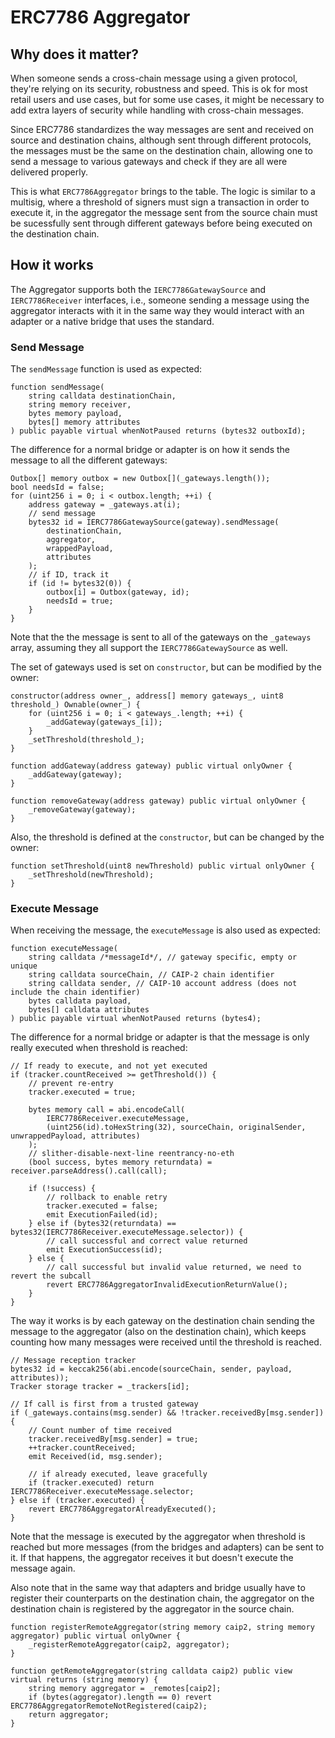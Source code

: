 # ERC7786 Aggregator

## Why does it matter?

When someone sends a cross-chain message using a given protocol, they're relying on its security, robustness and speed. This is ok for most retail users and use cases, but for some use cases, it might be necessary to add extra layers of security while handling with cross-chain messages.

Since ERC7786 standardizes the way messages are sent and received on source and destination chains, although sent through different protocols, the messages must be the same on the destination chain, allowing one to send a message to various gateways and check if they are all were delivered properly.

This is what `ERC7786Aggregator` brings to the table. The logic is similar to a multisig, where a threshold of signers must sign a transaction in order to execute it, in the aggregator the message sent from the source chain must be sucessfully sent through different gateways before being executed on the destination chain.

## How it works

The Aggregator supports both the `IERC7786GatewaySource` and `IERC7786Receiver` interfaces, i.e., someone sending a message using the aggregator interacts with it in the same way they would interact with an adapter or a native bridge that uses the standard.

### Send Message
The `sendMessage` function is used as expected:
```solidity
function sendMessage(
    string calldata destinationChain,
    string memory receiver,
    bytes memory payload,
    bytes[] memory attributes
) public payable virtual whenNotPaused returns (bytes32 outboxId);
```

The difference for a normal bridge or adapter is on how it sends the message to all the different gateways:

```solidity
Outbox[] memory outbox = new Outbox[](_gateways.length());
bool needsId = false;
for (uint256 i = 0; i < outbox.length; ++i) {
    address gateway = _gateways.at(i);
    // send message
    bytes32 id = IERC7786GatewaySource(gateway).sendMessage(
        destinationChain,
        aggregator,
        wrappedPayload,
        attributes
    );
    // if ID, track it
    if (id != bytes32(0)) {
        outbox[i] = Outbox(gateway, id);
        needsId = true;
    }
}
```

Note that the the message is sent to all of the gateways on the `_gateways` array, assuming they all support the `IERC7786GatewaySource` as well.

The set of gateways used is set on `constructor`, but can be modified by the owner:

```solidity
constructor(address owner_, address[] memory gateways_, uint8 threshold_) Ownable(owner_) {
    for (uint256 i = 0; i < gateways_.length; ++i) {
        _addGateway(gateways_[i]);
    }
    _setThreshold(threshold_);
}

function addGateway(address gateway) public virtual onlyOwner {
    _addGateway(gateway);
}

function removeGateway(address gateway) public virtual onlyOwner {
    _removeGateway(gateway);
}
```

Also, the threshold is defined at the `constructor`, but can be changed by the owner:

```solidity
function setThreshold(uint8 newThreshold) public virtual onlyOwner {
    _setThreshold(newThreshold);
}
```


### Execute Message

When receiving the message, the `executeMessage` is also used as expected:

```solidity
function executeMessage(
    string calldata /*messageId*/, // gateway specific, empty or unique
    string calldata sourceChain, // CAIP-2 chain identifier
    string calldata sender, // CAIP-10 account address (does not include the chain identifier)
    bytes calldata payload,
    bytes[] calldata attributes
) public payable virtual whenNotPaused returns (bytes4);
```

The difference for a normal bridge or adapter is that the message is only really executed when threshold is reached:

```solidity
// If ready to execute, and not yet executed
if (tracker.countReceived >= getThreshold()) {
    // prevent re-entry
    tracker.executed = true;

    bytes memory call = abi.encodeCall(
        IERC7786Receiver.executeMessage,
        (uint256(id).toHexString(32), sourceChain, originalSender, unwrappedPayload, attributes)
    );
    // slither-disable-next-line reentrancy-no-eth
    (bool success, bytes memory returndata) = receiver.parseAddress().call(call);

    if (!success) {
        // rollback to enable retry
        tracker.executed = false;
        emit ExecutionFailed(id);
    } else if (bytes32(returndata) == bytes32(IERC7786Receiver.executeMessage.selector)) {
        // call successful and correct value returned
        emit ExecutionSuccess(id);
    } else {
        // call successful but invalid value returned, we need to revert the subcall
        revert ERC7786AggregatorInvalidExecutionReturnValue();
    }
}
```

The way it works is by each gateway on the destination chain sending the message to the aggregator (also on the destination chain), which keeps counting how many messages were received until the threshold is reached.

```solidity
// Message reception tracker
bytes32 id = keccak256(abi.encode(sourceChain, sender, payload, attributes));
Tracker storage tracker = _trackers[id];

// If call is first from a trusted gateway
if (_gateways.contains(msg.sender) && !tracker.receivedBy[msg.sender]) {
    // Count number of time received
    tracker.receivedBy[msg.sender] = true;
    ++tracker.countReceived;
    emit Received(id, msg.sender);

    // if already executed, leave gracefully
    if (tracker.executed) return IERC7786Receiver.executeMessage.selector;
} else if (tracker.executed) {
    revert ERC7786AggregatorAlreadyExecuted();
}
```

Note that the message is executed by the aggregator when threshold is reached but more messages (from the bridges and adapters) can be sent to it. If that happens, the aggregator receives it but doesn't execute the message again.

Also note that in the same way that adapters and bridge usually have to register their counterparts on the destination chain, the aggregator on the destination chain is registered by the aggregator in the source chain.


```solidity
function registerRemoteAggregator(string memory caip2, string memory aggregator) public virtual onlyOwner {
    _registerRemoteAggregator(caip2, aggregator);
}

function getRemoteAggregator(string calldata caip2) public view virtual returns (string memory) {
    string memory aggregator = _remotes[caip2];
    if (bytes(aggregator).length == 0) revert ERC7786AggregatorRemoteNotRegistered(caip2);
    return aggregator;
}
```




